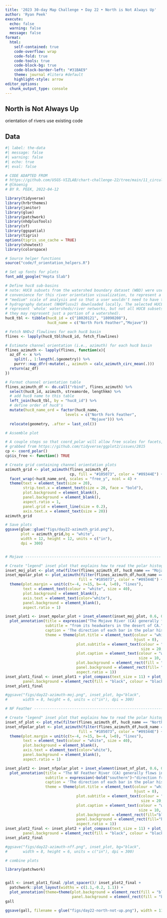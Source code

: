 ```yaml
---
title: '2023 30-day Map Challenge • Day 22 • North is Not Always Up'
author: 'Ryan Peek'
execute:
  echo: false
  warning: false
  message: false
format: 
  html:
    self-contained: true
    code-overflow: wrap
    code-fold: true
    code-tools: true
    code-block-bg: true
    code-block-border-left: "#31BAE9"
    theme: journal #litera #default
    highlight-style: arrow
editor_options: 
  chunk_output_type: console
---
```


## North is Not Always Up

orientation of rivers use existing code

## Data

```r
#| label: the-data
#| message: false
#| warning: false
#| echo: true
#| eval: false

# CODE ADAPTED FROM
# https://github.com/USGS-VIZLAB/chart-challenge-22/tree/main/11_circular_lkoenig
# @lkoenig
# BY R. PEEK, 2022-04-12

library(tidyverse)
library(hrbrthemes)
library(janitor)
library(glue)
library(patchwork)
library(nhdplusTools)
library(sf)
library(ggspatial)
library(tigris)
options(tigris_use_cache = TRUE)
library(showtext)
library(colorspace)

# Source helper functions
source("code/f_orientation_helpers.R")

# Set up fonts for plots
font_add_google("Hepta Slab")

# Define huc8 sub-basins
# note: HUC8 subsets from the watershed boundary dataset (WBD) were used for
# convenience for this river orientation visualization, to represent a reasonable,
# "medium" scale of analysis and so that a user wouldn't need to have the national
# hydrography dataset (NHDPlusv2) downloaded locally. The selected HUC8 id's
# represent 'whole' watersheds/river networks, but not all HUC8 subsets do (i.e.,
# they may represent just a portion of a watershed).
huc8_tbl <- tibble(huc8_id = c("18020121", "18090208"),
                   huc8_name = c("North Fork Feather","Mojave"))

# Fetch NHDv2 flowlines for each huc8 basin
flines <- lapply(huc8_tbl$huc8_id, fetch_flowlines)

# Estimate channel orientation (i.e., azimuth) for each huc8 basin
flines_azimuth <- lapply(flines, function(x){
  az_df <- x %>%
    split(., 1:length(.$geometry)) %>%
    purrr::map_dfr(~mutate(., azimuth = calc_azimuth_circ_mean(.)))
  return(az_df)
})

# Format channel orientation table
flines_azimuth_df <- do.call("rbind", flines_azimuth) %>%
  select(huc8_id, azimuth, streamorde, lengthkm) %>%
  # add huc8 name to this table
  left_join(huc8_tbl, by = "huc8_id") %>%
  # define order of huc8's
  mutate(huc8_name_ord = factor(huc8_name,
                           levels = c("North Fork Feather",
                                      "Mojave"))) %>%
  relocate(geometry, .after = last_col())

# Assemble plot

# A couple steps so that coord_polar will allow free scales for facets,
# grabbed from https://github.com/tidyverse/ggplot2/issues/2815
cp <- coord_polar()
cp$is_free <- function() TRUE

# Create grid containing channel orientation plots
azimuth_grid <- plot_azimuth(flines_azimuth_df,
                             cp, fill = "#105073", color = "#09344E") +
  facet_wrap(~huc8_name_ord, scales = "free_y", ncol = 4) +
  theme(text = element_text(size = 20),
        strip.text.x = element_text(size = 20, face = "bold"),
        plot.background = element_blank(),
        panel.background = element_blank(),
        aspect.ratio = 1,
        panel.grid = element_line(size = 0.2),
        axis.text.x = element_text(size = 20))
azimuth_grid

# Save plots
ggsave(glue::glue("figs/day22-azimuth_grid.png"),
       plot = azimuth_grid,bg = "white",
       width = 12, height = 12, units = c("in"),
       dpi = 300)


# Mojave -------------------------------------------------------------

# Create "legend" inset plot that explains how to read the polar histograms
inset_moj_plot <- plot_ntw(filter(flines_azimuth_df, huc8_name == "Mojave"))
inset_mpolar_plot <- plot_azimuth(filter(flines_azimuth_df,huc8_name == "Mojave"),
                                 fill = "#105073", color = "#09344E") +
  theme(plot.margin = unit(c(t=-4, r=15, b=-4, l=0), "lines"),
        text = element_text(colour = "white", size = 40),
        plot.background = element_blank(),
        axis.text = element_text(color="white"),
        panel.background = element_blank(),
        aspect.ratio = 1)

inset_plot1 <- inset_mpolar_plot + inset_element(inset_moj_plot, 0.6, 0.3, 1, 1, align_to = 'full') +
  plot_annotation(title = expression("The Mojave River (CA) generally flows in the"~bold("north")~"direction"),
                  subtitle = "from its headwaters in the desert of CA.",
                  caption = 'The direction of each bar in the polar histogram represents the river orientation and the\nlength of each bar represents the proportion of total river length with that orientation.',
                  theme = theme(plot.title = element_text(colour = "white",size = 20,
                                                          hjust = 0),
                                plot.subtitle = element_text(colour = "white",
                                                             size = 20, hjust = 0),
                                plot.caption = element_text(colour = "white",
                                                            size = 10, hjust = 0),
                                plot.background = element_rect(fill = "black", colour = "black"),
                                panel.background = element_rect(fill= "black", color="black"),
                                aspect.ratio = 1))
inset_plot1_final <- inset_plot1 + plot_compass(text_size = 11) + plot_annotation(theme=theme(plot.background = element_rect(fill = "black", colour = "black"),
        panel.background = element_rect(fill = "black", colour = "black")))
inset_plot1_final

#ggsave("figs/day22-azimuth-moj.png", inset_plot, bg="black",
#       width = 8, height = 6, units = c("in"), dpi = 300)

# NF Feather -------------------------------------------------------------

# Create "legend" inset plot that explains how to read the polar histograms
inset_nf_plot <- plot_ntw(filter(flines_azimuth_df, huc8_name == "North Fork Feather"))
inset_nfpolar_plot <- plot_azimuth(filter(flines_azimuth_df,huc8_name == "North Fork Feather"),
                                 fill = "#105073", color = "#09344E") +
  theme(plot.margin = unit(c(t=-4, r=15, b=-4, l=0), "lines"),
        text = element_text(colour = "white", size = 40),
        plot.background = element_blank(),
        axis.text = element_text(color="white"),
        panel.background = element_blank(),
        aspect.ratio = 1)

inset_plot2 <- inset_nfpolar_plot + inset_element(inset_nf_plot, 0.6, 0.4, 1, 1, align_to = 'full') +
  plot_annotation(title = "The NF Feather River (CA) generally flows in the",
                  subtitle = expression(~bold("southern")~"direction from its headwaters."),
                  caption = 'The direction of each bar in the polar histogram represents the river orientation and the\nlength of each bar represents the proportion of total river length with that orientation.',
                  theme = theme(plot.title = element_text(colour = "white",size = 20,
                                                          hjust = 0),
                                plot.subtitle = element_text(colour = "white",
                                                             size = 20, hjust = 0),
                                plot.caption = element_text(colour = "white",
                                                            size = 10, hjust = 0),
                                plot.background = element_rect(fill="black",colour = "black"),
                                panel.background = element_rect(fill="black", colour = "black"),
                                aspect.ratio = 1))
inset_plot2_final <- inset_plot2 + plot_compass(text_size = 11) + plot_annotation(theme=theme(plot.background = element_rect(fill = "black", colour = "black"),
        panel.background = element_rect(fill = "black", colour = "black")))
inset_plot2_final

#ggsave("figs/day22-azimuth-nff.png", inset_plot, bg="black",
#       width = 8, height = 6, units = c("in"), dpi = 300)


```

```r
# combine plots

library(patchwork)


gall <- inset_plot1_final /plot_spacer()/ inset_plot2_final +
  patchwork::plot_layout(widths = c(1.1,-0.2, 1.1)) +
  plot_annotation(theme=theme(plot.background = element_rect(fill = "black", colour = "black"),
                              panel.background = element_rect(fill = "black", colour = "black")))
gall

ggsave(gall, filename = glue("figs/day22-north-not-up.png"), width = 11, height = 8.5, dpi = 300, bg="black")
```

